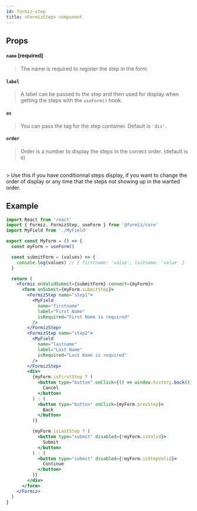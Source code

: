 ```yaml
---
id: formiz-step
title: <FormizStep> component
---
```


## Props

#### `name` [required]

> The name is required to register the step in the form.

#### `label`

> A label can be passed to the step and then used for display when getting the steps with the `useForm()` hook.

#### `as`

> You can pass the tag for the step container. Default is `'div'`.

#### `order`

> Order is a number to display the steps in the correct order. (default is `0`)
<br />
> Use this if you have conditionnal steps display, if you want to change the order of display or any time that the steps not showing up in the wanted order.


## Example

```jsx
import React from 'react'
import { Formiz, FormizStep, useForm } from '@formiz/core'
import MyField from './MyField'

export const MyForm = () => {
  const myForm = useForm()

  const submitForm = (values) => {
    console.log(values) // { firstname: 'value', lastname: 'value' }
  }

  return (
    <Formiz onValidSubmit={submitForm} connect={myForm}>
      <form onSubmit={myForm.submitStep}>
        <FormizStep name="step1">
          <MyField
            name="firstname"
            label="First Name"
            isRequired="First Name is required"
          />
        </FormizStep>
        <FormizStep name="step2">
          <MyField
            name="lastname"
            label="Last Name"
            isRequired="Last Name is required"
          />
        </FormizStep>
        <div>
          {myForm.isFirstStep ? (
            <button type="button" onClick={() => window.history.back()}>
              Cancel
            </button>
          ) : (
            <button type="button" onClick={myForm.prevStep}>
              Back
            </button>
          )}

          {myForm.isLastStep ? (
            <button type="submit" disabled={!myForm.isValid}>
              Submit
            </button>
          ) : (
            <button type="submit" disabled={!myForm.isStepValid}>
              Continue
            </button>
          )}
        </div>
      </form>
    </Formiz>
  )
}
```